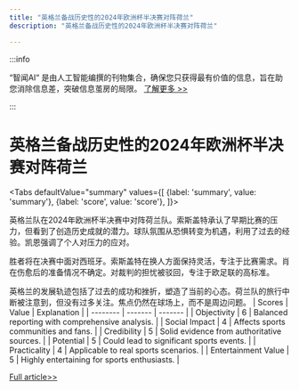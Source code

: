 ```yaml
---
title: "英格兰备战历史性的2024年欧洲杯半决赛对阵荷兰"
description: "英格兰备战历史性的2024年欧洲杯半决赛对阵荷兰"

---
```



:::info

“智闻AI“ 是由人工智能编撰的刊物集合，确保您只获得最有价值的信息，旨在助您消除信息差，突破信息茧房的局限。  [了解更多 >>](/)

:::

# 英格兰备战历史性的2024年欧洲杯半决赛对阵荷兰


<Tabs
	defaultValue="summary"
	values={[
	{label: 'summary', value: 'summary'},
	{label: 'score', value: 'score'},
]}>
<TabItem value="summary">


英格兰队在2024年欧洲杯半决赛中对阵荷兰队。索斯盖特承认了早期比赛的压力，但看到了创造历史成就的潜力。球队氛围从恐惧转变为机遇，利用了过去的经验。凯恩强调了个人对压力的应对。

胜者将在决赛中面对西班牙。索斯盖特在换人方面保持灵活，专注于比赛需求。肖在伤愈后的准备情况不确定。对裁判的担忧被驳回，专注于欧足联的高标准。

英格兰的发展轨迹包括了过去的成功和挫折，塑造了当前的心态。荷兰队的旅行中断被注意到，但没有过多关注。焦点仍然在球场上，而不是周边问题。
</TabItem>
<TabItem value="score">
	| Scores     | Value   | Explanation |
	| -------- | ------- | ------- |
	| Objectivity  | 6    | Balanced reporting with comprehensive analysis.    |
	| Social Impact | 4     | Affects sports communities and fans.    |
	| Credibility    | 5    | Solid evidence from authoritative sources.    |
	| Potential    | 5    | Could lead to significant sports events.    |
	| Practicality    | 4    | Applicable to real sports scenarios.    |
	| Entertainment Value    | 5    | Highly entertaining for sports enthusiasts.    |
</TabItem>
</Tabs>

[Full article>>](https://www.bbc.com/sport/football/articles/cv2gvqykn5go)
